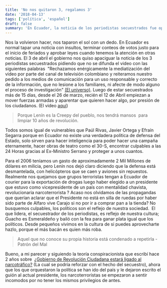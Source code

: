 ```yaml
---
title: 'No nos quitaron 3, regalamos 3'
date: '2018-04-13'
tags: ['política', 'español']
draft: false
summary: 'En Ecuador, la noticia de los periodistas secuestrados fue opacada por maniobras políticas y falta de acción gubernamental, revelando una alarmante falta de política de defensa y corrupción sistémica.'
---
```


Nos la volvieron hacer, nos taparon el sol con un dedo. En Ecuador es normal tapar una noticia con insultos, terminar conteos de votos justo para el inicio de feriados y aprobar leyes cuando tenemos la atención en otras noticias. El 3 de abril el gobierno nos quiso apaciguar la noticia de los 3 periodistas secuestrados pidiendo que no se difunda el video con las siguientes palabras  "Rechazamos enérgicamente la mediatización del video por parte del canal de televisión colombiano y reiteramos nuestro pedido a los medios de comunicación para un uso responsable y correcto de la información, que no lesione a los familiares, ni afecte de modo alguno el proceso de investigación" [(El universo)](https://www.eluniverso.com/noticias/2018/04/03/nota/6696355/gobierno-ecuador-rechaza-difusion-video-parte-medio-colombiano). Luego de estar secuestrados más de 15 días, desde el 26 de marzo, recién el 12 de Abril empiezan a mover fuerzas armadas y aparentar que quieren hacer algo, por presión de los ciudadanos. (El video [aquí](https://www.noticiasrcn.com/videos/emision-700-pm-12-abril-2018))

> Porque Lenín es la Creepy del pueblo, nos tendrá mansos  para limpiar 10 años de revolución.

Todos somos igual de vulnerables que Paúl Rivas, Javier Ortega y Efraín Segarra porque en Ecuador no existe una verdadera política de defensa del Estado, solo sirven para hacer inteligencia para poder hacer una campaña eternamente, hacer obras de teatro como el 30-S, encontrar culpables a las 24 Horas gracias al Ex-Ministro Serrano y proteger a unos cuantos.

Para el 2006 teníamos un gasto de aproximadamente 2 Mil Millones de dólares en milicia, pero Lenín nos dejó claro diciendo que la defensa está desmantelada, con helicópteros que se caen y aviones sin repuestos. Realmente nos quejamos que grupos terroristas tengan a Ecuador de courier para la exportación de drogas luego haber elegido a un presidente que estuvo como vicepresidente de un país con mentalidad chavista, revolucionaria narcoterrorista ? Acaso nos olvidamos de las propagandas que querían aclarar que el Presidente no está en silla de ruedas por haber sido parte de Alfaro vive Carajo si no por ir a comprar pan a la tienda? No busquemos culpables, los políticos son el reflejo de nuestra sociedad.  El que lidera, el secuestrador de los periodistas, es reflejo de nuestra cultura; Guacho es Esmeraldeño y bailó con la fea para ganar plata igual que los políticos. Desde pequeños vivimos en la cultura de si puedes aprovecharte hazlo, porque el más bacán es quien más roba.

> Aquel que no conoce su propia historia está condenado a repetirla - Patrón del Mal

Bueno, a mi parecer y siguiendo la teoría conspiracionista que escribí hace 2 años sobre  [¿Gobierno de Revolución Ciudadana estará ligado al narcotráfico?](/blog/es/politica/gobierno-de-revolucion-ciudadana-ligado-al-narco) (La cual se podría reforzar con el hecho del secuestro), ahora que los que orquestaron la política se han ido del país y le dejaron escrito el guión al actual presidente, los narcoterroristas se empezaron a sentir incomodos por no tener los mismos privilegios de antes.
